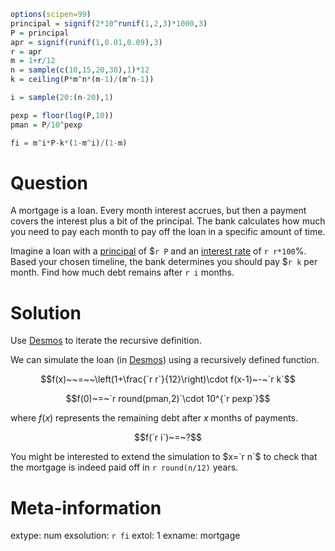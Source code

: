 ```r
options(scipen=99)
principal = signif(2*10^runif(1,2,3)*1000,3)
P = principal
apr = signif(runif(1,0.01,0.09),3)
r = apr
m = 1+r/12
n = sample(c(10,15,20,30),1)*12
k = ceiling(P*m^n*(m-1)/(m^n-1))

i = sample(20:(n-20),1)

pexp = floor(log(P,10))
pman = P/10^pexp

fi = m^i*P-k*(1-m^i)/(1-m)

```

Question
========

A mortgage is a loan. Every month interest accrues, but then a payment covers the interest plus a bit of the principal. The bank calculates how much you need to pay each month to pay off the loan in a specific amount of time.

Imagine a loan with a [principal](https://en.wikipedia.org/wiki/Debt#Principal) of $`r P` and an [interest rate](https://en.wikipedia.org/wiki/Annual_percentage_rate) of `r r*100`%. Based your chosen timeline, the bank determines you should pay $`r k` per month. Find how much debt remains after `r i` months.



Solution
========

Use [Desmos](https://www.desmos.com/calculator) to iterate the recursive definition. 

We can simulate the loan (in [Desmos](https://www.desmos.com/calculator)) using a recursively defined function.

$$f(x)~~=~~\left(1+\frac{`r r`}{12}\right)\cdot f(x-1)~-~`r k`$$

$$f(0)~=~`r round(pman,2)`\cdot 10^{`r pexp`}$$

where $f(x)$ represents the remaining debt after $x$ months of payments.

$$f(`r i`)~=~?$$

You might be interested to extend the simulation to $x=`r n`$ to check that the mortgage is indeed paid off in `r round(n/12)` years.


Meta-information
============
extype: num
exsolution: `r fi`
extol: 1
exname: mortgage